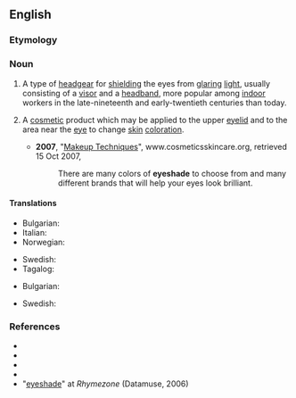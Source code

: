==English==

===Etymology===
{{compound|en|eye|shade}}

===Noun===
{{en-noun}}

# {{lb|en|countable}} A type of [[headgear]] for [[shield]]ing the eyes from [[glaring]] [[light]], usually consisting of a [[visor]] and a [[headband]], more popular among [[indoor]] workers in the late-nineteenth and early-twentieth centuries than today.
# {{lb|en|not countable}} A [[cosmetic]] product which may be applied to the upper [[eyelid]] and to the area near the [[eye]] to change [[skin]] [[coloration]].
#* '''2007''', "[https://web.archive.org/web/20070304145205/http://cosmeticsskincare.org/makeup-advice/ Makeup Techniques]", www.cosmeticsskincare.org, retrieved 15 Oct 2007,
#*: There are many colors of '''eyeshade''' to choose from and many different brands that will help your eyes look brilliant.

====Translations====
{{trans-top|shield for the eyes}}
* Bulgarian: {{t+|bg|козирка|f|sc=Cyrl}}
* Italian: {{t|it|paraocchio|m}}
* Norwegian: {{t|no|øyenskygge|m}}
{{trans-mid}}
* Swedish: {{t|sv|ögonskärm|c}}
* Tagalog: {{t|tl|gusilaw}}
{{trans-bottom}}

{{trans-top|cosmetic product}}
* Bulgarian: {{t+|bg|сенки|p|sc=Cyrl}}
{{trans-mid}}
* Swedish: {{t+|sv|ögonskugga|c}}
{{trans-bottom}}

===References===
* {{R:Dictionary.com}}
* {{R:Merriam Webster Online}}
* {{R:Encarta}}
* {{R:COED}}
* "[http://www.rhymezone.com/r/rhyme.cgi?Word=eyeshade eyeshade]" at ''Rhymezone'' (Datamuse, 2006)